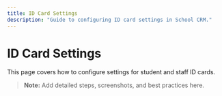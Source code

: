 ```yaml
---
title: ID Card Settings
description: "Guide to configuring ID card settings in School CRM."
---
```


# ID Card Settings

This page covers how to configure settings for student and staff ID cards.

> **Note:** Add detailed steps, screenshots, and best practices here. 